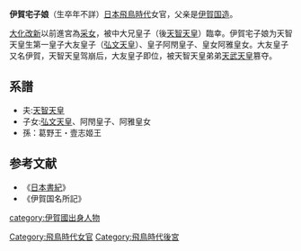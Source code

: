 '''伊賀宅子娘'''（生卒年不詳）[[日本|日本]][[飛鳥時代|飛鳥時代]]女官，父亲是[[伊賀国|伊賀]][[国造|国造]]。

[[大化改新|大化改新]]以前進宮為[[采女|采女]]，被中大兄皇子（後[[天智天皇|天智天皇]]）臨幸。伊賀宅子娘为天智天皇生第一皇子大友皇子（[[弘文天皇|弘文天皇]]）、皇子阿閇皇子、皇女阿雅皇女。大友皇子又名伊賀，天智天皇驾崩后，大友皇子即位，被天智天皇弟弟[[天武天皇|天武天皇]]篡夺。
== 系譜 ==
*夫:[[天智天皇|天智天皇]]
*子女:[[弘文天皇|弘文天皇]]、阿閇皇子、阿雅皇女
*孫：葛野王・壹志姬王
==参考文献==
* 《[[日本書紀|日本書紀]]》
* 《伊賀国名所記》
{{飛鳥時代皇后}}
{{Japanese-history-stub}}
[[category:伊賀國出身人物|category:伊賀國出身人物]]
[[Category:飛鳥時代女官|Category:飛鳥時代女官]]
[[Category:飛鳥時代後宮|Category:飛鳥時代後宮]]